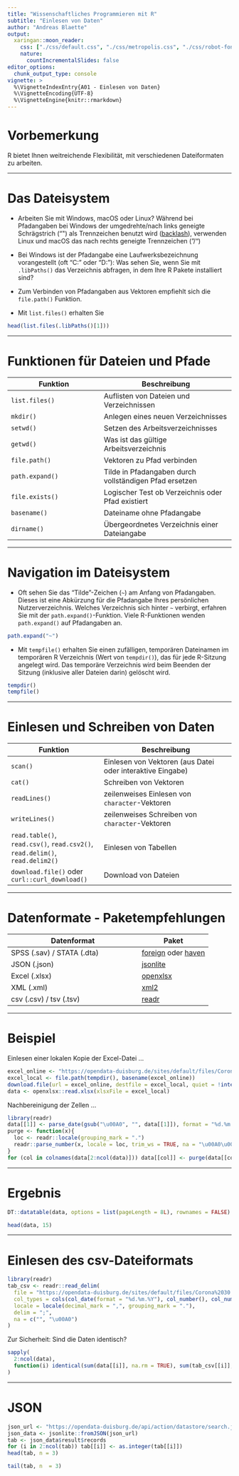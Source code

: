 ```yaml
---
title: "Wissenschaftliches Programmieren mit R"
subtitle: "Einlesen von Daten"
author: "Andreas Blaette"
output: 
  xaringan::moon_reader:
    css: ["./css/default.css", "./css/metropolis.css", "./css/robot-fonts.css", './css/polminify.css']
    nature:
      countIncrementalSlides: false
editor_options:
  chunk_output_type: console
vignette: >
  %\VignetteIndexEntry{A01 - Einlesen von Daten}
  %\VignetteEncoding{UTF-8}
  %\VignetteEngine{knitr::rmarkdown}  
---
```


# Vorbemerkung

R bietet Ihnen weitreichende Flexibilität, mit verschiedenen Dateiformaten zu arbeiten.

---

# Das Dateisystem

- Arbeiten Sie mit Windows, macOS oder Linux? Während bei Pfadangaben bei Windows der umgedrehte/nach links geneigte Schrägstrich ("\") als Trennzeichen benutzt wird ([backlash](https://de.wikipedia.org/wiki/Backslash)), verwenden Linux und macOS das nach rechts geneigte Trennzeichen ("/")

- Bei Windows ist der Pfadangabe eine Laufwerksbezeichnung vorangestellt (oft "C:" oder "D:"): Was sehen Sie, wenn Sie mit `.libPaths()` das Verzeichnis abfragen, in dem Ihre R Pakete installiert sind?

- Zum Verbinden von Pfadangaben aus Vektoren empfiehlt sich die `file.path()` Funktion.

- Mit `list.files()` erhalten Sie 

```r
head(list.files(.libPaths()[1]))
```

---

# Funktionen für Dateien und Pfade

| Funktion | Beschreibung |
|----------|--------------|
| `list.files()` | Auflisten von Dateien und Verzeichnissen |
| `mkdir()` | Anlegen eines neuen Verzeichnisses | 
| `setwd()` | Setzen des Arbeitsverzeichnisses | 
| `getwd()` | Was ist das gültige Arbeitsverzeichnis |
| `file.path()` | Vektoren zu Pfad verbinden |
| `path.expand()` | Tilde in Pfadangaben durch vollständigen Pfad ersetzen |
| `file.exists()` | Logischer Test ob Verzeichnis oder Pfad existiert |
| `basename()` | Dateiname ohne Pfadangabe |
| `dirname()` | Übergeordnetes Verzeichnis einer Dateiangabe |

---

# Navigation im Dateisystem

- Oft sehen Sie das "Tilde"-Zeichen (`~`) am Anfang von Pfadangaben. Dieses ist eine Abkürzung für die Pfadangabe Ihres persönlichen Nutzerverzeichnis. Welches Verzeichnis sich hinter `~` verbirgt, erfahren Sie mit der `path.expand()`-Funktion. Viele R-Funktionen wenden `path.expand()` auf Pfadangaben an.

```r
path.expand("~")
```

- Mit `tempfile()` erhalten Sie einen zufälligen, temporären Dateinamen im temporären R Verzeichnis (Wert von `tempdir()`), das für jede R-Sitzung angelegt wird. Das temporäre Verzeichnis wird beim Beenden der Sitzung (inklusive aller Dateien darin) gelöscht wird.

```r
tempdir()
tempfile()
```


---

# Einlesen und Schreiben von Daten

| Funktion | Beschreibung |
|----------|--------------|
| `scan()` | Einlesen von Vektoren (aus Datei oder interaktive Eingabe) |
| `cat()` | Schreiben von Vektoren |
| `readLines()` | zeilenweises Einlesen von `character`-Vektoren |
| `writeLines()` | zeilenweises Schreiben von `character`-Vektoren |
| `read.table()`, `read.csv()`, `read.csv2()`, `read.delim()`, `read.delim2()` | Einlesen von Tabellen |
| `download.file()` oder `curl::curl_download()` |  Download von Dateien | 

---

# Datenformate - Paketempfehlungen

| Datenformat | Paket |
|-------------|-------|
| SPSS (.sav) / STATA (.dta) | [foreign](https://CRAN.R-project.org/package=foreign) oder [haven](https://CRAN.R-project.org/package=haven) |
| JSON (.json) | [jsonlite](https://CRAN.R-project.org/package=jsonlite) |
| Excel (.xlsx) | [openxlsx](https://CRAN.R-project.org/package=openxlsx) | 
| XML (.xml) | [xml2](https://CRAN.R-project.org/package=xml2) |
| csv (.csv) / tsv (.tsv) | [readr](https://CRAN.R-project.org/package=readr) |

---

# Beispiel

Einlesen einer lokalen Kopie der Excel-Datei ... 

```r
excel_online <- "https://opendata-duisburg.de/sites/default/files/Corona%2030.04.2021.xlsx"
excel_local <- file.path(tempdir(), basename(excel_online))
download.file(url = excel_online, destfile = excel_local, quiet = !interactive())
data <- openxlsx::read.xlsx(xlsxFile = excel_local)
```

Nachbereinigung der Zellen ...

```r
library(readr)
data[[1]] <- parse_date(gsub("\u00A0", "", data[[1]]), format = "%d.%m.%Y", trim_ws = TRUE)
purge <- function(x){
  loc <- readr::locale(grouping_mark = ".")
  readr::parse_number(x, locale = loc, trim_ws = TRUE, na = "\u00A0\u00A0")
}
for (col in colnames(data[2:ncol(data)])) data[[col]] <- purge(data[[col]])
```

---

# Ergebnis

```r
DT::datatable(data, options = list(pageLength = 8L), rownames = FALSE)
```

```r
head(data, 15)
```

---

# Einlesen des csv-Dateiformats

```r
library(readr)
tab_csv <- readr::read_delim(
  file = "https://opendata-duisburg.de/sites/default/files/Corona%2030.04.2021.csv",
  col_types = cols(col_date(format = "%d.%m.%Y"), col_number(), col_number(), col_number(), col_number()),
  locale = locale(decimal_mark = ",", grouping_mark = "."),
  delim = ";",
  na = c("", "\u00A0")
)
```

Zur Sicherheit: Sind die Daten identisch?

```r
sapply(
  2:ncol(data),
  function(i) identical(sum(data[[i]], na.rm = TRUE), sum(tab_csv[[i]], na.rm = TRUE))
)
```


---

# JSON

```r
json_url <- "https://opendata-duisburg.de/api/action/datastore/search.json?resource_id=00766064-4cab-4f40-8f67-82ec6b14d6ca"
json_data <- jsonlite::fromJSON(json_url)
tab <- json_data$result$records
for (i in 2:ncol(tab)) tab[[i]] <- as.integer(tab[[i]])
head(tab, n = 3)
```

```r
tail(tab, n  = 3)
```
